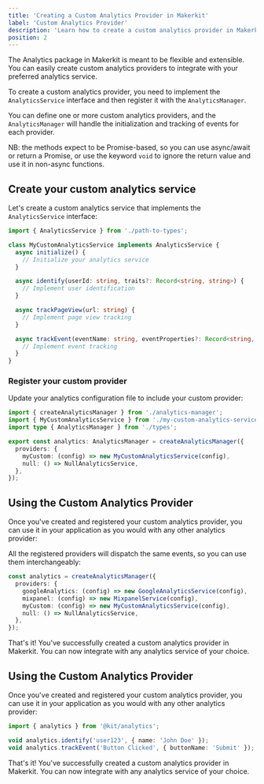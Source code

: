 ```yaml
---
title: 'Creating a Custom Analytics Provider in Makerkit'
label: 'Custom Analytics Provider'
description: 'Learn how to create a custom analytics provider in Makerkit to integrate with your preferred analytics service.'
position: 2
---
```


The Analytics package in Makerkit is meant to be flexible and extensible. You can easily create custom analytics providers to integrate with your preferred analytics service.

To create a custom analytics provider, you need to implement the `AnalyticsService` interface and then register it with the `AnalyticsManager`.

You can define one or more custom analytics providers, and the `AnalyticsManager` will handle the initialization and tracking of events for each provider.

NB: the methods expect to be Promise-based, so you can use async/await or return a Promise, or use the keyword `void` to ignore the return value and use it in non-async functions.

## Create your custom analytics service

Let's create a custom analytics service that implements the `AnalyticsService` interface:

```typescript title="packages/analytics/src/my-custom-analytics-service.ts"
import { AnalyticsService } from './path-to-types';

class MyCustomAnalyticsService implements AnalyticsService {
  async initialize() {
    // Initialize your analytics service
  }

  async identify(userId: string, traits?: Record<string, string>) {
    // Implement user identification
  }

  async trackPageView(url: string) {
    // Implement page view tracking
  }

  async trackEvent(eventName: string, eventProperties?: Record<string, string | string[]>) {
    // Implement event tracking
  }
}
```

### Register your custom provider

Update your analytics configuration file to include your custom provider:

```typescript title="packages/analytics/src/index.ts" {6, 8}
import { createAnalyticsManager } from './analytics-manager';
import { MyCustomAnalyticsService } from './my-custom-analytics-service';
import type { AnalyticsManager } from './types';

export const analytics: AnalyticsManager = createAnalyticsManager({
  providers: {
    myCustom: (config) => new MyCustomAnalyticsService(config),
    null: () => NullAnalyticsService,
  },
});
```

## Using the Custom Analytics Provider

Once you've created and registered your custom analytics provider, you can use it in your application as you would with any other analytics provider:

All the registered providers will dispatch the same events, so you can use them interchangeably:

```typescript
const analytics = createAnalyticsManager({
  providers: {
    googleAnalytics: (config) => new GoogleAnalyticsService(config),
    mixpanel: (config) => new MixpanelService(config),
    myCustom: (config) => new MyCustomAnalyticsService(config),
    null: () => NullAnalyticsService,
  },
});
```

That's it! You've successfully created a custom analytics provider in Makerkit. You can now integrate with any analytics service of your choice.

## Using the Custom Analytics Provider

Once you've created and registered your custom analytics provider, you can use it in your application as you would with any other analytics provider:

```typescript
import { analytics } from '@kit/analytics';

void analytics.identify('user123', { name: 'John Doe' });
void analytics.trackEvent('Button Clicked', { buttonName: 'Submit' });
```

That's it! You've successfully created a custom analytics provider in Makerkit. You can now integrate with any analytics service of your choice.